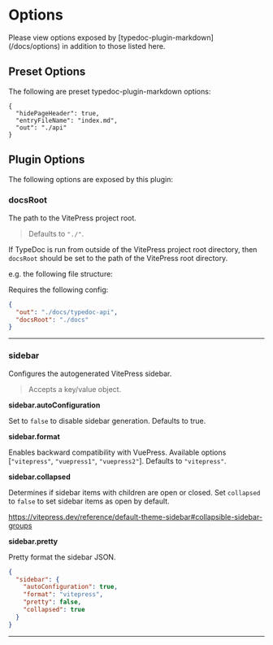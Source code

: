 
# Options

<Callout type="info">
  Please view options exposed by [typedoc-plugin-markdown](/docs/options) in
  addition to those listed here.
</Callout>

## Preset Options

The following are preset typedoc-plugin-markdown options:

```json"
{
  "hidePageHeader": true,
  "entryFileName": "index.md",
  "out": "./api"
}
```

## Plugin Options

The following options are exposed by this plugin:

### docsRoot

<Callout emoji="💡">The path to the VitePress project root.</Callout>

> Defaults to `"./"`.

If TypeDoc is run from outside of the VitePress project root directory, then `docsRoot` should be set to the path of the VitePress root directory.

e.g. the following file structure:

<FileTree>
  <FileTree.File name="package.json" />
  <FileTree.File name="typedoc.json" />
  <FileTree.Folder name="docs" defaultOpen>
    <FileTree.Folder name=".vitepress" defaultOpen></FileTree.Folder>
    <FileTree.Folder name="typedoc-api" defaultOpen>
      <FileTree.File name="index.md" />
    </FileTree.Folder>
  </FileTree.Folder>
</FileTree>

Requires the following config:

```json filename="typedoc.json"
{
  "out": "./docs/typedoc-api",
  "docsRoot": "./docs"
}
```

---

### sidebar

<Callout emoji="💡">Configures the autogenerated VitePress sidebar.</Callout>

> Accepts a key/value object.

**sidebar.autoConfiguration**

Set to `false` to disable sidebar generation. Defaults to true.

**sidebar.format**

Enables backward compatibility with VuePress. Available options [`"vitepress"`, `"vuepress1"`, `"vuepress2"`]. Defaults to `"vitepress"`.

**sidebar.collapsed**

Determines if sidebar items with children are open or closed. Set `collapsed` to `false` to set sidebar items as open by default.

https://vitepress.dev/reference/default-theme-sidebar#collapsible-sidebar-groups

**sidebar.pretty**

Pretty format the sidebar JSON.

```json filename="typedoc.json"
{
  "sidebar": {
    "autoConfiguration": true,
    "format": "vitepress",
    "pretty": false,
    "collapsed": true
  }
}
```

---
